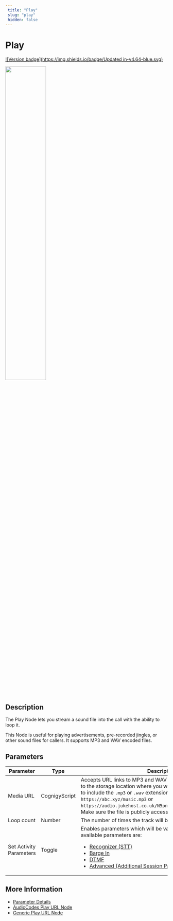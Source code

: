 ```yaml
---
 title: "Play" 
 slug: "play" 
 hidden: false 
---
```

# Play

[![Version badge](https://img.shields.io/badge/Updated in-v4.64-blue.svg)](../../../../../release-notes/4.64.md)

<Frame>
  <img class="image-center" src="../../../../../../_assets/ai/build/node-reference/vg/play.png" width="50%" />
</Frame>

## Description

The Play Node lets you stream a sound file into the call with the ability to loop it.

This Node is useful for playing advertisements, pre-recorded jingles, or other sound files for callers. It supports MP3 and WAV encoded files.

## Parameters

| Parameter               | Type          | Description                                                                                                                                                                                                                                                                                                                                                                        |
|-------------------------|---------------|------------------------------------------------------------------------------------------------------------------------------------------------------------------------------------------------------------------------------------------------------------------------------------------------------------------------------------------------------------------------------------|
| Media URL               | CognigyScript | Accepts URL links to MP3 and WAV tracks. The URL should point to the storage location where you want to host it and doesn't need to include the `.mp3` or `.wav` extension. For example, `https://abc.xyz/music.mp3` or `https://audio.jukehost.co.uk/N5pnlULbup8KabGRE7dsGwHTeIZAwWdr`. Make sure the file is publicly accessible.                                                |
| Loop count              | Number        | The number of times the track will be looped.                                                                                                                                                                                                                                                                                                                                      |
| Set Activity Parameters | Toggle        | Enables parameters which will be valid for this activity only. The available parameters are: <ul><li>[Recognizer (STT)](../voice-gateway/parameter-details.md)</li><li>[Barge In](../voice-gateway/parameter-details.md)</li><li>[DTMF](../voice-gateway/parameter-details.md)</li><li>[Advanced (Additional Session Parameters)](../voice-gateway/parameter-details.md)</li></ul> |

## More Information

- [Parameter Details](../voice-gateway/parameter-details.md)
- [AudioCodes Play URL Node](../audiocodes//play-url.md)
- [Generic Play URL Node](../generic//play-url.md)